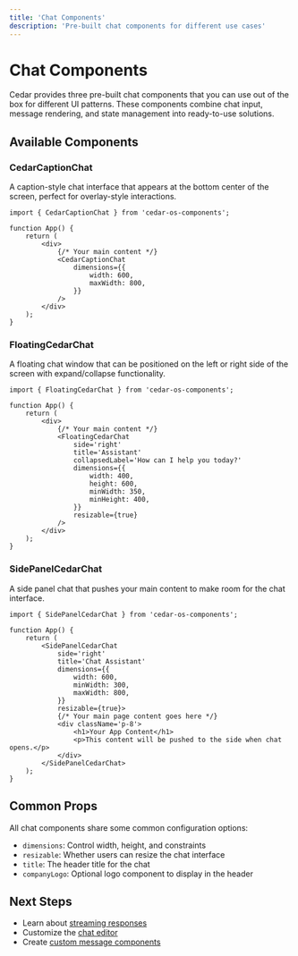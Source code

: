 ```yaml
---
title: 'Chat Components'
description: 'Pre-built chat components for different use cases'
---
```


# Chat Components

Cedar provides three pre-built chat components that you can use out of the box for different UI patterns. These components combine chat input, message rendering, and state management into ready-to-use solutions.

## Available Components

### CedarCaptionChat

A caption-style chat interface that appears at the bottom center of the screen, perfect for overlay-style interactions.

```tsx
import { CedarCaptionChat } from 'cedar-os-components';

function App() {
	return (
		<div>
			{/* Your main content */}
			<CedarCaptionChat
				dimensions={{
					width: 600,
					maxWidth: 800,
				}}
			/>
		</div>
	);
}
```

### FloatingCedarChat

A floating chat window that can be positioned on the left or right side of the screen with expand/collapse functionality.

```tsx
import { FloatingCedarChat } from 'cedar-os-components';

function App() {
	return (
		<div>
			{/* Your main content */}
			<FloatingCedarChat
				side='right'
				title='Assistant'
				collapsedLabel='How can I help you today?'
				dimensions={{
					width: 400,
					height: 600,
					minWidth: 350,
					minHeight: 400,
				}}
				resizable={true}
			/>
		</div>
	);
}
```

### SidePanelCedarChat

A side panel chat that pushes your main content to make room for the chat interface.

```tsx
import { SidePanelCedarChat } from 'cedar-os-components';

function App() {
	return (
		<SidePanelCedarChat
			side='right'
			title='Chat Assistant'
			dimensions={{
				width: 600,
				minWidth: 300,
				maxWidth: 800,
			}}
			resizable={true}>
			{/* Your main page content goes here */}
			<div className='p-8'>
				<h1>Your App Content</h1>
				<p>This content will be pushed to the side when chat opens.</p>
			</div>
		</SidePanelCedarChat>
	);
}
```

## Common Props

All chat components share some common configuration options:

- `dimensions`: Control width, height, and constraints
- `resizable`: Whether users can resize the chat interface
- `title`: The header title for the chat
- `companyLogo`: Optional logo component to display in the header

## Next Steps

- Learn about [streaming responses](/getting-started/chat/streaming)
- Customize the [chat editor](/getting-started/chat/configuring-cedar-editor)
- Create [custom message components](/getting-started/chat/custom-message-rendering)
